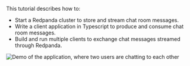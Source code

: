 This tutorial describes how to:

- Start a Redpanda cluster to store and stream chat room messages.
- Write a client application in Typescript to produce and consume chat room messages.
- Build and run multiple clients to exchange chat messages streamed through Redpanda.

![Demo of the application, where two users are chatting to each other](/img/chat-room.gif)